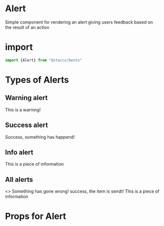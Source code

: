 
<Meta title="Components|Alert" component={Alert} />

# Alert

Simple component for rendering an alert giving users feedback based on the result of an action

# import

```javascript
import {Alert} from "@staccx/bento"
```

# Types of Alerts

## Warning alert

<Preview>
  <Story name="Warning">
    <Alert type="warning">This is a warning!</Alert>
  </Story>
</Preview>

## Success alert

<Preview>
  <Story name="Success">
    <Alert type="success">Success, something has happend!</Alert>
  </Story>
</Preview>

## Info alert

<Preview>
  <Story name="Info">
    <Alert type="info">This is a piece of information</Alert>
  </Story>
</Preview>

## All alerts

<Preview>
  <Story name="All">
  <>
    <Alert type="warning">Something has gone wrong!</Alert>
    <Alert type="success">success, the item is sendt!</Alert>
    <Alert type="info">This is a piece of information</Alert>
    </>
  </Story>
</Preview>


# Props for Alert

<Props of={Alert} />
